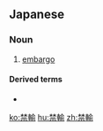 ==Japanese==
{{ja-kanjitab|きん|ゆ|yomi=on}}

===Noun===
{{ja-noun|きんゆ}}

# [[embargo]]

====Derived terms====
* {{l/ja|禁輸品}}

[[ko:禁輸]]
[[hu:禁輸]]
[[zh:禁輸]]